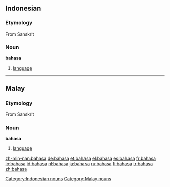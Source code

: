 ==Indonesian==
===Etymology===
From Sanskrit
===Noun===
'''bahasa'''
# [[language]]


----
==Malay==
===Etymology===
From Sanskrit
===Noun===
'''bahasa'''
# [[language]]

[[Category:Indonesian nouns]]
[[Category:Malay nouns]]

[[zh-min-nan:bahasa]]
[[de:bahasa]]
[[et:bahasa]]
[[el:bahasa]]
[[es:bahasa]]
[[fr:bahasa]]
[[io:bahasa]]
[[id:bahasa]]
[[nl:bahasa]]
[[ja:bahasa]]
[[ru:bahasa]]
[[fi:bahasa]]
[[tr:bahasa]]
[[zh:bahasa]]